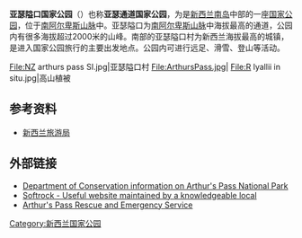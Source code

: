 {{Infobox Protected area
| name = 亚瑟隘口国家公园
| iucn_category = II
| map = New Zealand relief map.jpg
| map_caption = 
| locator_x = 120
| locator_y = 223
| location = {{NZL}}，[[坎特伯雷_(纽西兰)|坎特伯雷大区]]
| nearest_city = 
| lat_d = 42
| lat_m = 57
| lat_s = 
| lat_NS = S
| long_d = 171
| long_m = 34
| long_s = 
| long_EW = E
| area = 1143 km²
| established = 1929年
| visitation_num = 
| visitation_year = 
| governing_body = [[新西兰环保部|新西兰环保部]]}}
'''亚瑟隘口国家公园'''（{{lang-en|Arthur's Pass National Park}}）也称'''亚瑟通道国家公园'''，为是[[新西兰|新西兰]][[南岛|南岛]]中部的一座[[国家公园|国家公园]]，位于[[南阿尔卑斯山脉|南阿尔卑斯山脉]]中。亚瑟隘口为[[南阿尔卑斯山脉|南阿尔卑斯山脉]]中海拔最高的通道，公园内有很多海拔超过2000米的山峰。南部的亚瑟隘口村为新西兰海拔最高的城镇，是进入国家公园旅行的主要出发地点。公园内可进行远足、滑雪、登山等活动。
<gallery>
File:NZ arthurs pass SI.jpg|亚瑟隘口村
File:ArthursPass.jpg|
File:R lyallii in situ.jpg|高山植被
</gallery>
==参考资料==
* [http://www.newzealand.com/travel/zhs/destinations/national-parks/arthurs-pass/arthurs-pass.cfm 新西兰旅游局]{{Wayback|url=http://www.newzealand.com/travel/zhs/destinations/national-parks/arthurs-pass/arthurs-pass.cfm |date=20110709084349 }}

==外部链接==
*[https://web.archive.org/web/20121023060735/http://doc.govt.nz/templates/PlaceProfile.aspx?id=38430 Department of Conservation information on Arthur's Pass National Park]
*[https://web.archive.org/web/20051124112701/http://www.softrock.co.nz/mg/apmc.php Softrock - Useful website maintained by a knowledgeable local]
*[https://web.archive.org/web/20130430151951/http://apres.org.nz/ Arthur's Pass Rescue and Emergency Service]

{{紐西蘭國家公園}}
{{Authority control}}
[[Category:新西兰国家公园|Category:新西兰国家公园]]